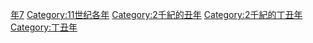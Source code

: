 {{Catnav|頁面分類|历史|歷史時代|年|11世纪各年}}
{{Commons category|1037}}

[[Category:1030年代|年7]]
[[Category:11世纪各年|Category:11世纪各年]]
[[Category:2千紀的丑年|Category:2千紀的丑年]]
[[Category:2千紀的丁丑年|Category:2千紀的丁丑年]]
[[Category:丁丑年|Category:丁丑年]]
